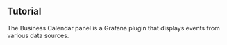 
## Tutorial

The Business Calendar panel is a Grafana plugin that displays events from various data sources.

<Youtube
  id="CvLqyY2fQfo"
  title="Overview and detailed tutorial. Display dates and time in Grafana."
/>
